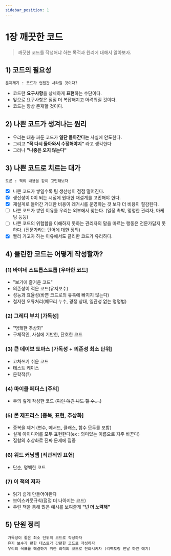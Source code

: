 ```yaml
---
sidebar_position: 1
---
```



# 1장 깨끗한 코드

<Authors bookLeader='Xednicoder' />

> 깨끗한 코드를 작성해냐 하는 목적과 원리에 대해서 알아보자.

##

## 1) 코드의 필요성

```
문제제기 : 코드가 언젠간 사라질 것이다?
```

- 코드란 **요구사항**을 상세하게 **표현**하는 수단이다.
- 앞으로 요구사항은 점점 더 복잡해지고 어려워질 것이다.
- 코드는 항상 존재할 것이다.

## 2) 나쁜 코드가 생겨나는 원리

- 우리는 대충 짜둔 코드가 **일단 돌아간다**는 사실에 안도한다.
- 그리고 **"꼭 다시 돌아와서 수정해야지"** 라고 생각한다
- 그러나 **"나중은 오지 않는다"**

## 3) 나쁜 코드로 치르는 대가

```
토론 : 책의 내용을 같이 고민해보자
```

- [x] 나쁜 코드가 쌓일수록 팀 생산성이 점점 떨어진다.
- [x] 생산성이 0이 되는 시점에 원대한 재설계를 고민해야 한다.
- [x] 재설계로 들어간 거대한 비용이 레거시를 운영하는 것 보다 더 비용이 절감된다.
- [ ] 나쁜 코드가 쌓인 이유를 우리는 외부에서 찾는다. (일정 촉박, 멍청한 관리자, 마케팅 등등)
- [ ] 나쁜 코드의 위험함을 이해하지 못하는 관리자의 말을 따르는 행동은 전문가답지 못하다. (전문가라는 단어에 대한 정의)
- [x] 빨리 가고자 하는 이유에서도 클리한 코드가 유리하다.

## 4) 클린한 코드는 어떻게 작성할까?

### (1) 바야네 스트롭스트룹 [우아한 코드]

- "보기에 즐거운 코드"
- 의존성이 적은 코드(유지보수)
- 성능과 효율성(바쁜 코드로의 유혹에 빠지지 않는다)
- 철저한 오류처리(메모리 누수, 경쟁 상태, 일관성 없는 명명법)

### (2) 그레디 부치 [가독성]

- "명쾌한 추상화"
- 구체적인, 사실에 기반한, 단호한 코드

### (3) 큰 데이브 토마스 [가독성 + 의존성 최소 단위]

- 고쳐쓰기 쉬운 코드
- 테스트 케이스
- 문학적(?)

### (4) 마이클 페더스 [주의]

- 주의 깊게 작성한 코드 (~~이런 얘긴 나도 할 수....~~)

### (5) 론 제프리스 [중복, 표현, 추상화]

- 중복을 제거 (변수, 메서드, 클래스, 함수 모두를 포함)
- 설계 아이디어를 모두 표현한다(ex : 의미있는 이름으로 자주 바꾼다)
- 집합의 추상화로 진짜 문제에 집중

### (6) 워드 커닝햄 [직관적인 표현]

- 단순, 명백한 코드

### (7) 이 책의 저자

- 읽기 쉽게 만들어야한다
- 보이스카웃규칙(점점 더 나아지는 코드)
- 우린 책을 통해 많은 예시를 보여줄게 **"넌 더 노력해"**

## 5) 단원 정리

```
 가독성이 좋은 최소 단위의 코드로 작성하자
 유지 보수가 편한 테스트가 간편한 코드로 작성하자
 우리의 목표를 해결하기 위한 최적의 코드로 진화시키자 (리펙토링 맨날 하란 얘기)
```
